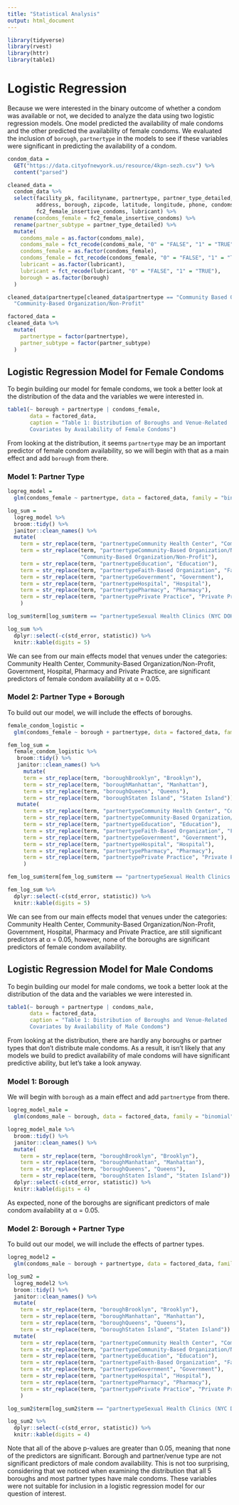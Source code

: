 ```yaml
---
title: "Statistical Analysis"
output: html_document
---
```


```r
library(tidyverse)
library(rvest)
library(httr)
library(table1)
```

# Logistic Regression 

Because we were interested in the binary outcome of whether a condom was available or not, we decided to analyze the data using two logistic regression models. One model predicted the availability of male condoms and the other predicted the availability of female condoms. We evaluated the inclusion of `borough`, `partnertype` in the models to see if these variables were significant in predicting the availability of a condom.

```r
condom_data = 
  GET("https://data.cityofnewyork.us/resource/4kpn-sezh.csv") %>% 
  content("parsed")

cleaned_data = 
  condom_data %>% 
  select(facility_pk, facilityname, partnertype, partner_type_detailed, 
         address, borough, zipcode, latitude, longitude, phone, condoms_male,
         fc2_female_insertive_condoms, lubricant) %>% 
  rename(condoms_female = fc2_female_insertive_condoms) %>% 
  rename(partner_subtype = partner_type_detailed) %>% 
  mutate(
    condoms_male = as.factor(condoms_male), 
    condoms_male = fct_recode(condoms_male, "0" = "FALSE", "1" = "TRUE"),
    condoms_female = as.factor(condoms_female),
    condoms_female = fct_recode(condoms_female, "0" = "FALSE", "1" = "TRUE"),
    lubricant = as.factor(lubricant),
    lubricant = fct_recode(lubricant, "0" = "FALSE", "1" = "TRUE"),
    borough = as.factor(borough)
  )

cleaned_data$partnertype[cleaned_data$partnertype == "Community Based Organization/Non-Profit"] =
  "Community-Based Organization/Non-Profit"

factored_data = 
cleaned_data %>% 
  mutate(
    partnertype = factor(partnertype),
    partner_subtype = factor(partner_subtype)
  )
```

## Logistic Regression Model for Female Condoms

To begin building our model for female condoms, we took a better look at the distribution of the data and the variables we were interested in.

```r
table1(~ borough + partnertype | condoms_female, 
       data = factored_data,
       caption = "Table 1: Distribution of Boroughs and Venue-Related 
       Covariates by Availability of Female Condoms")
```

From looking at the distribution, it seems `partnertype` may be an important predictor of female condom availability, so we will begin with that as a main effect and add `borough` from there.

### Model 1: Partner Type 

```r
logreg_model = 
  glm(condoms_female ~ partnertype, data = factored_data, family = "binomial")

log_sum =
  logreg_model %>% 
  broom::tidy() %>% 
  janitor::clean_names() %>%
  mutate(
    term = str_replace(term, "partnertypeCommunity Health Center", "Community Health Center"),
    term = str_replace(term, "partnertypeCommunity-Based Organization/Non-Profit",
                       "Community-Based Organization/Non-Profit"),
    term = str_replace(term, "partnertypeEducation", "Education"),
    term = str_replace(term, "partnertypeFaith-Based Organization", "Faith-Based Organization"),
    term = str_replace(term, "partnertypeGovernment", "Government"),
    term = str_replace(term, "partnertypeHospital", "Hospital"),
    term = str_replace(term, "partnertypePharmacy", "Pharmacy"),
    term = str_replace(term, "partnertypePrivate Practice", "Private Practice"),
    )

log_sum$term[log_sum$term == "partnertypeSexual Health Clinics (NYC DOHMH)"] = "Sexual Health Clinics (NYC DOHMH)"

log_sum %>% 
  dplyr::select(-c(std_error, statistic)) %>% 
  knitr::kable(digits = 5)
```

We can see from our main effects model that venues under the categories: Community Health Center, Community-Based Organization/Non-Profit, Government, Hospital, Pharmacy and Private Practice, are significant predictors of female condom availability at α = 0.05.

### Model 2: Partner Type + Borough

To build out our model, we will include the effects of boroughs.

```r
female_condom_logistic =
  glm(condoms_female ~ borough + partnertype, data = factored_data, family = binomial())

fem_log_sum =
  female_condom_logistic %>% 
   broom::tidy() %>% 
   janitor::clean_names() %>%
     mutate(
     term = str_replace(term, "boroughBrooklyn", "Brooklyn"),
     term = str_replace(term, "boroughManhattan", "Manhattan"),
     term = str_replace(term, "boroughQueens", "Queens"),
     term = str_replace(term, "boroughStaten Island", "Staten Island")) %>% 
   mutate(
     term = str_replace(term, "partnertypeCommunity Health Center", "Community Health Center"),
     term = str_replace(term, "partnertypeCommunity-Based Organization/Non-Profit", "Community-Based Organization/Non-Profit"),
     term = str_replace(term, "partnertypeEducation", "Education"),
     term = str_replace(term, "partnertypeFaith-Based Organization", "Faith-Based Organization"),
     term = str_replace(term, "partnertypeGovernment", "Government"),
     term = str_replace(term, "partnertypeHospital", "Hospital"),
     term = str_replace(term, "partnertypePharmacy", "Pharmacy"),
     term = str_replace(term, "partnertypePrivate Practice", "Private Practice"),
     ) 

fem_log_sum$term[fem_log_sum$term == "partnertypeSexual Health Clinics (NYC DOHMH)"] = "Sexual Health Clinics (NYC DOHMH)"

fem_log_sum %>% 
  dplyr::select(-c(std_error, statistic)) %>% 
  knitr::kable(digits = 5)
```

We can see from our main effects model that venues under the categories: Community Health Center, Community-Based Organization/Non-Profit, Government, Hospital, Pharmacy and Private Practice, are still significant predictors at α = 0.05, however, none of the boroughs are significant predictors of female condom availability.


## Logistic Regression Model for Male Condoms  

To begin building our model for male condoms, we took a better look at the distribution of the data and the variables we were interested in.

```r
table1(~ borough + partnertype | condoms_male, 
       data = factored_data,
       caption = "Table 1: Distribution of Boroughs and Venue-Related 
       Covariates by Availability of Male Condoms")
```


From looking at the distribution, there are hardly any boroughs or partner types that don't distribute male condoms. As a result, it isn't likely that any models we build to predict availability of male condoms will have significant predictive ability, but let's take a look anyway. 

### Model 1: Borough 

We will begin with `borough` as a main effect and add `partnertype` from there.

```r
logreg_model_male = 
  glm(condoms_male ~ borough, data = factored_data, family = "binomial")

logreg_model_male %>% 
  broom::tidy() %>% 
  janitor::clean_names() %>% 
  mutate(
    term = str_replace(term, "boroughBrooklyn", "Brooklyn"),
    term = str_replace(term, "boroughManhattan", "Manhattan"),
    term = str_replace(term, "boroughQueens", "Queens"),
    term = str_replace(term, "boroughStaten Island", "Staten Island")) %>% 
  dplyr::select(-c(std_error, statistic)) %>% 
  knitr::kable(digits = 4)
```

As expected, none of the boroughs are significant predictors of male condom availability at α = 0.05.

### Model 2: Borough + Partner Type

To build out our model, we will include the effects of partner types.

```r
logreg_model2 =
  glm(condoms_male ~ borough + partnertype, data = factored_data, family = "binomial")

log_sum2 =
  logreg_model2 %>% 
  broom::tidy() %>% 
  janitor::clean_names() %>%
  mutate(
    term = str_replace(term, "boroughBrooklyn", "Brooklyn"),
    term = str_replace(term, "boroughManhattan", "Manhattan"),
    term = str_replace(term, "boroughQueens", "Queens"),
    term = str_replace(term, "boroughStaten Island", "Staten Island")) %>% 
  mutate(
    term = str_replace(term, "partnertypeCommunity Health Center", "Community Health Center"),
    term = str_replace(term, "partnertypeCommunity-Based Organization/Non-Profit", "Community-Based Organization/Non-Profit"),
    term = str_replace(term, "partnertypeEducation", "Education"),
    term = str_replace(term, "partnertypeFaith-Based Organization", "Faith-Based Organization"),
    term = str_replace(term, "partnertypeGovernment", "Government"),
    term = str_replace(term, "partnertypeHospital", "Hospital"),
    term = str_replace(term, "partnertypePharmacy", "Pharmacy"),
    term = str_replace(term, "partnertypePrivate Practice", "Private Practice")
    )

log_sum2$term[log_sum2$term == "partnertypeSexual Health Clinics (NYC DOHMH)"] = "Sexual Health Clinics (NYC DOHMH)"

log_sum2 %>% 
  dplyr::select(-c(std_error, statistic)) %>% 
  knitr::kable(digits = 4)
```

Note that all of the above p-values are greater than 0.05, meaning that none of the predictors are significant. Borough and partner/venue type are not significant predictors of male condom availability. This is not too surprising, considering that we noticed when examining the distribution that all 5 boroughs and most partner types have male condoms. These variables were not suitable for inclusion in a logistic regression model for our question of interest. 